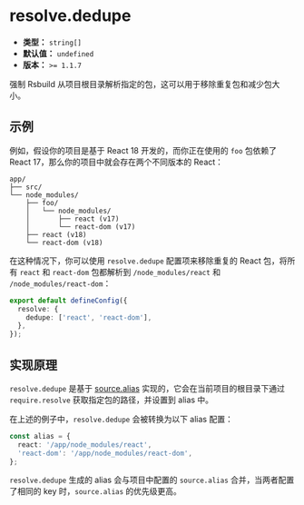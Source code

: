 # resolve.dedupe

- **类型：** `string[]`
- **默认值：** `undefined`
- **版本：** `>= 1.1.7`

强制 Rsbuild 从项目根目录解析指定的包，这可以用于移除重复包和减少包大小。

## 示例

例如，假设你的项目是基于 React 18 开发的，而你正在使用的 `foo` 包依赖了 React 17，那么你的项目中就会存在两个不同版本的 React：

```
app/
├── src/
└── node_modules/
    ├── foo/
    │   └── node_modules/
    │       ├── react (v17)
    │       └── react-dom (v17)
    ├── react (v18)
    └── react-dom (v18)
```

在这种情况下，你可以使用 `resolve.dedupe` 配置项来移除重复的 React 包，将所有 `react` 和 `react-dom` 包都解析到 `/node_modules/react` 和 `/node_modules/react-dom`：

```ts title="rsbuild.config.ts"
export default defineConfig({
  resolve: {
    dedupe: ['react', 'react-dom'],
  },
});
```

## 实现原理

`resolve.dedupe` 是基于 [source.alias](/config/source/alias) 实现的，它会在当前项目的根目录下通过 `require.resolve` 获取指定包的路径，并设置到 alias 中。

在上述的例子中，`resolve.dedupe` 会被转换为以下 alias 配置：

```ts
const alias = {
  react: '/app/node_modules/react',
  'react-dom': '/app/node_modules/react-dom',
};
```

`resolve.dedupe` 生成的 alias 会与项目中配置的 `source.alias` 合并，当两者配置了相同的 key 时，`source.alias` 的优先级更高。
